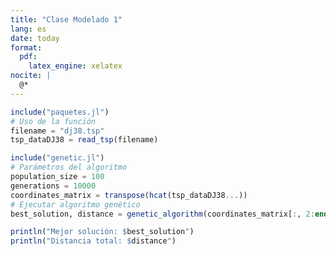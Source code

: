 ```yaml
---
title: "Clase Modelado 1"
lang: es
date: today
format:
  pdf:
    latex_engine: xelatex
nocite: |
  @*
---
```


```julia
include("paquetes.jl")
# Uso de la función
filename = "dj38.tsp"
tsp_dataDJ38 = read_tsp(filename)

```


```julia
include("genetic.jl")
# Parámetros del algoritmo
population_size = 100
generations = 10000
coordinates_matrix = transpose(hcat(tsp_dataDJ38...))
# Ejecutar algoritmo genético
best_solution, distance = genetic_algorithm(coordinates_matrix[:, 2:end], population_size, generations)

println("Mejor solución: $best_solution")
println("Distancia total: $distance")
```